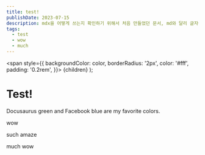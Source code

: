 ```yaml
---
title: test!
publishDate: 2023-07-15
description: mdx을 어떻게 쓰는지 확인하기 위해서 처음 만들었던 문서, md와 달리 글자에 색이 들어갔다. 설명은 md와 같이 gastby에 없었지만 astro에서 추가됬다. 
tags: 
  - test
  - wow
  - much
---
```



  <span
    style={{
      backgroundColor: color,
      borderRadius: '2px',
      color: '#fff',
      padding: '0.2rem',
    }}>
    {children}
  </span>
);


# Test!

<Highlight color="#25c2a0">Docusaurus green</Highlight> and <Highlight color="#1877F2">Facebook blue</Highlight> are my favorite colors.

<Highlight color= "#aa3030"> wow </Highlight>

<Highlight color= "#30aa30"> such amaze </Highlight>

<Highlight color= "#3030aa"> much wow </Highlight>